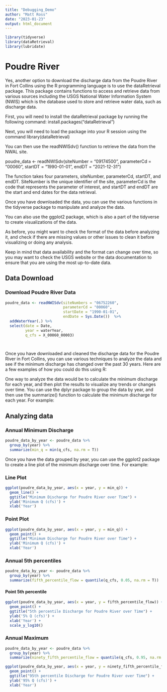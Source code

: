 ```yaml
---
title: "Debugging_Demo"
author: "Matt Ross"
date: "2023-01-23"
output: html_document
---
```


```r
library(tidyverse)
library(dataRetrieval)
library(lubridate)
```

# Poudre River 

Yes, another option to download the discharge data from the Poudre River in Fort Collins using the R programming language is to use the dataRetrieval package. This package contains functions to access and retrieve data from various sources including the USGS National Water Information System (NWIS) which is the database used to store and retrieve water data, such as discharge data.

First, you will need to install the dataRetrieval package by running the following command: install.packages("dataRetrieval")

Next, you will need to load the package into your R session using the command library(dataRetrieval)

You can then use the readNWISdv() function to retrieve the data from the NWAL site.

poudre_data <- readNWISdv(siteNumber = "09174500", parameterCd = "00060", startDT = "1990-01-01", endDT = "2021-12-31")

The function takes four parameters, siteNumber, parameterCd, startDT, and endDT. SiteNumber is the unique identifier of the site, parameterCd is the code that represents the parameter of interest, and startDT and endDT are the start and end dates for the data retrieval.

Once you have downloaded the data, you can use the various functions in the tidyverse package to manipulate and analyze the data.

You can also use the ggplot2 package, which is also a part of the tidyverse to create visualizations of the data.

As before, you might want to check the format of the data before analyzing it, and check if there are missing values or other issues to clean it before visualizing or doing any analysis.

Keep in mind that data availability and the format can change over time, so you may want to check the USGS website or the data documentation to ensure that you are using the most up-to-date data.

## Data Download

### Download Poudre River Data


```r


poudre_data <- readNWISdv(siteNumbers = "06752260",
                          parameterCd = "00060", 
                          startDate = "1990-01-01", 
                          endDate = Sys.Date())  %>%
  addWaterYear(.) %>%
  select(date = Date,
         year = waterYear,
         q_cfs = X_00060_00003)
  



```


Once you have downloaded and cleaned the discharge data for the Poudre River in Fort Collins, you can use various techniques to analyze the data and see if the minimum discharge has changed over the past 30 years. Here are a few examples of how you could do this using R:

One way to analyze the data would be to calculate the minimum discharge for each year, and then plot the results to visualize any trends or changes over time. You can use the dplyr package to group the data by year, and then use the summarize() function to calculate the minimum discharge for each year. For example:

## Analyzing data

### Annual Minimum Discharge

```r


poudre_data_by_year <- poudre_data %>%
  group_by(year) %>%
  summarize(min_q = min(q_cfs, na.rm = T))

```



Once you have the data grouped by year, you can use the ggplot2 package to create a line plot of the minimum discharge over time. For example:

### Line Plot

```r

ggplot(poudre_data_by_year, aes(x = year, y = min_q)) +
  geom_line() +
  ggtitle("Minimum Discharge for Poudre River over Time") +
  ylab('Minimum Q (cfs)') + 
  xlab('Year')

```


### Point Plot

```r
ggplot(poudre_data_by_year, aes(x = year, y = min_q)) +
  geom_point() +
  ggtitle("Minimum Discharge for Poudre River over Time") +
  ylab('Minimum Q (cfs)') + 
  xlab('Year')

```


### Annual 5th percentiles

```r
  
poudre_data_by_year <- poudre_data %>%
  group_by(year) %>%
  summarize(fifth_percentile_flow = quantile(q_cfs, 0.05, na.rm = T))


```


#### Point 5th percentile

```r
ggplot(poudre_data_by_year, aes(x = year, y = fifth_percentile_flow)) +
  geom_point() +
  ggtitle("5th percentile Discharge for Poudre River over Time") +
  ylab('5% Q (cfs)') + 
  xlab('Year') +
  scale_y_log10()
```


### Annual Maximum


```r
poudre_data_by_year <- poudre_data %>%
  group_by(year) %>%
  summarize(ninety_fifth_percentile_flow = quantile(q_cfs, 0.95, na.rm = T))
```


```r
ggplot(poudre_data_by_year, aes(x = year, y = ninety_fifth_percentile_flow)) +
  geom_point() +
  ggtitle("95th percentile Discharge for Poudre River over Time") +
  ylab('95% Q (cfs)') +
  xlab('Year') 
```




